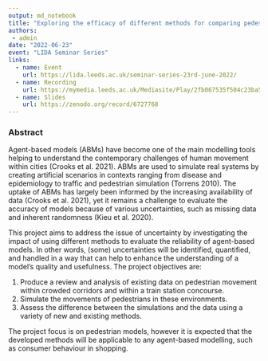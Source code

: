 ```yaml
---
output: md_notebook
title: "Exploring the efficacy of different methods for comparing pedestrian simulations against empirical data"
authors:
 - admin
date: "2022-06-23"
event: "LIDA Seminar Series"
links:
  - name: Event
    url: https://lida.leeds.ac.uk/seminar-series-23rd-june-2022/
  - name: Recording
    url: https://mymedia.leeds.ac.uk/Mediasite/Play/2fb067535f504c23ba5cca5af29993451d
  - name: Slides
    url: https://zenodo.org/record/6727768
---
```

### **Abstract**
Agent-based models (ABMs) have become one of the main modelling tools helping to understand the contemporary challenges of human movement within cities (Crooks et al. 2021). ABMs are used to simulate real systems by creating artificial scenarios in contexts ranging from disease and epidemiology to traffic and pedestrian simulation (Torrens 2010). The uptake of ABMs has largely been informed by the increasing availability of data (Crooks et al. 2021), yet it remains a challenge to evaluate the accuracy of models because of various uncertainties, such as missing data and inherent randomness (Kieu et al. 2020).

  This project aims to address the issue of uncertainty by investigating the impact of using different methods to evaluate the reliability of agent-based models. In other words, (some) uncertainties will be identified, quantified, and handled in a way that can help to enhance the understanding of a model’s quality and usefulness. The project objectives are:
  
  1. Produce a review and analysis of existing data on pedestrian movement within crowded corridors and within a train station concourse.
  2. Simulate the movements of pedestrians in these environments.
  3. Assess the difference between the simulations and the data using a variety of new and existing methods.
  
The project focus is on pedestrian models, however it is expected that the developed methods will be applicable to any agent-based modelling, such as consumer behaviour in shopping.